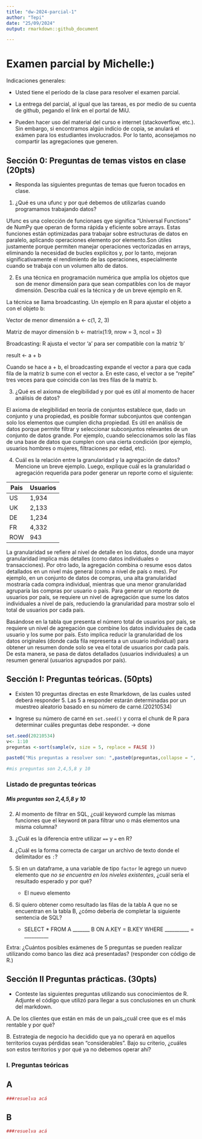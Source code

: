 ```yaml
---
title: "dw-2024-parcial-1"
author: "Tepi"
date: "25/09/2024"
output: rmarkdown::github_document

---
```


# Examen parcial by Michelle:)

Indicaciones generales:

* Usted tiene el período de la clase para resolver el examen parcial.
* La entrega del parcial, al igual que las tareas, es por medio de su cuenta de github, pegando el link en el portal de MiU.


* Pueden hacer uso del material del curso e internet (stackoverflow, etc.). Sin embargo, si encontramos algún indicio de copia, se anulará el exámen para los estudiantes involucrados. Por lo tanto, aconsejamos no compartir las agregaciones que generen.

## Sección 0: Preguntas de temas vistos en clase (20pts)

* Responda las siguientes preguntas de temas que fueron tocados en clase. 

1. ¿Qué es una ufunc y por qué debemos de utilizarlas cuando programamos trabajando datos?

Ufunc es una colección de funcionaes qye significa "Universal Functions" de NumPy que operan de forma rápida y eficiente sobre arrays. Estas funciones están optimizadas para trabajar sobre estructuras de datos en paralelo, aplicando operaciones elemento por elemento.Son útiles justamente porque permiten manejar operaciones vectorizadas en arrays, eliminando la necesidad de bucles explícitos y, por lo tanto, mejoran significativamente el rendimiento de las operaciones, especialmente cuando se trabaja con un volumen alto de datos.

2. Es una técnica en programación numérica que amplía los objetos que son de menor dimensión para que sean compatibles con los de mayor dimensión. Describa cuál es la técnica y de un breve ejemplo en R.

La técnica se llama broadcasting. 
Un ejemplo en R para ajustar el objeto a con el objeto b:

Vector de menor dimensión
a <- c(1, 2, 3)

Matriz de mayor dimensión
b <- matrix(1:9, nrow = 3, ncol = 3)

Broadcasting: R ajusta el vector 'a' para ser compatible con la matriz 'b'

result <- a + b

Cuando se hace a + b, el broadcasting expande el vector a para que cada fila de la matriz b sume con el vector a. En este caso, el vector a se "repite" tres veces para que coincida con las tres filas de la matriz b.

3. ¿Qué es el axioma de elegibilidad y por qué es útil al momento de hacer análisis de datos? 

El axioma de elegibilidad en teoría de conjuntos establece que, dado un conjunto y una propiedad, es posible formar subconjuntos que contengan solo los elementos que cumplen dicha propiedad. Es útil en análisis de datos porque permite filtrar y seleccionar subconjuntos relevantes de un conjunto de datos grande. Por ejemplo, cuando seleccionamos solo las filas de una base de datos que cumplen con una cierta condición (por ejemplo, usuarios hombres o mujeres, filtraciones por edad, etc).


4. Cuál es la relación entre la granularidad y la agregación de datos? Mencione un breve ejemplo. Luego, explique cuál es la granularidad o agregación requerida para poder generar un reporte como el siguiente:

|Pais | Usuarios |
|-----|----------|
|US   | 1,934    |
|UK   | 2,133    |
|DE   | 1,234    |
|FR   | 4,332    |
|ROW  | 943      |


La granularidad se refiere al nivel de detalle en los datos, donde una mayor granularidad implica más detalles (como datos individuales o transacciones). Por otro lado, la agregación combina o resume esos datos detallados en un nivel más general (como a nivel de país o mes). Por ejemplo, en un conjunto de datos de compras, una alta granularidad mostraría cada compra individual, mientras que una menor granularidad agruparía las compras por usuario o país. Para generar un reporte de usuarios por país, se requiere un nivel de agregación que sume los datos individuales a nivel de país, reduciendo la granularidad para mostrar solo el total de usuarios por cada país.

Basándose en la tabla que presenta el número total de usuarios por país, se requiere un nivel de agregación que combine los datos individuales de cada usuario y los sume por país. Esto implica reducir la granularidad de los datos originales (donde cada fila representa a un usuario individual) para obtener un resumen donde solo se vea el total de usuarios por cada país. De esta manera, se pasa de datos detallados (usuarios individuales) a un resumen general (usuarios agrupados por país).


## Sección I: Preguntas teóricas. (50pts)

* Existen 10 preguntas directas en este Rmarkdown, de las cuales usted deberá responder 5. Las 5 a responder estarán determinadas por un muestreo aleatorio basado en su número de carné.(20210534)

* Ingrese su número de carné en  `set.seed()` y corra el chunk de R para determinar cuáles preguntas debe responder. -> done


```r

set.seed(20210534) 
v<- 1:10
preguntas <-sort(sample(v, size = 5, replace = FALSE ))

paste0("Mis preguntas a resolver son: ",paste0(preguntas,collapse = ", "))

#mis preguntas son 2,4,5,8 y 10

```


### Listado de preguntas teóricas

##### Mis preguntas son 2,4,5,8 y 10
    
2. Al momento de filtrar en SQL, ¿cuál keyword cumple las mismas funciones que el keyword `OR`  para filtrar uno o más elementos una misma columna?

4. ¿Cuál es la diferencia entre utilizar `==` y `=` en R?


5. ¿Cuál es la forma correcta de cargar un archivo de texto donde el delimitador es `:`?

8. Si en un dataframe, a una variable de tipo `factor` le agrego un nuevo elemento que *no se encuentra en los niveles existentes*, ¿cuál sería el resultado esperado y por qué?
    * El nuevo elemento

10. Si quiero obtener como resultado las filas de la tabla A que no se encuentran en la tabla B, ¿cómo debería de completar la siguiente sentencia de SQL?

    * SELECT * FROM A _______ B ON A.KEY = B.KEY WHERE __________ = __________
  
Extra: ¿Cuántos posibles exámenes de 5 preguntas se pueden realizar utilizando como banco las diez acá presentadas?
(responder con código de R.)


## Sección II Preguntas prácticas. (30pts)


* Conteste las siguientes preguntas utilizando sus conocimientos de R. Adjunte el código que utilizó para llegar a sus conclusiones en un chunk del markdown.

A. De los clientes que están en más de un país,¿cuál cree que es el más rentable y por qué?

B. Estrategia de negocio ha decidido que ya no operará en aquellos territorios cuyas pérdidas sean "considerables". Bajo su criterio, ¿cuáles son estos territorios y por qué ya no debemos operar ahí?








### I. Preguntas teóricas


## A

```r
###resuelva acá

```




## B

```r
###resuelva acá

```

